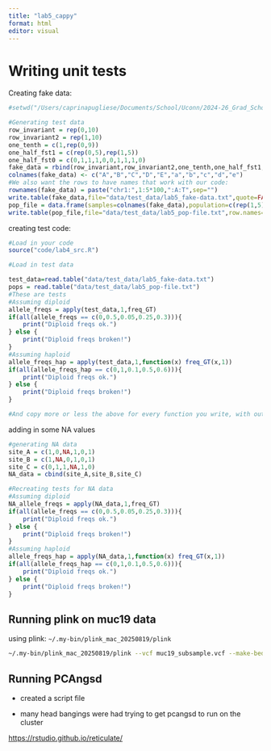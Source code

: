 ```yaml
---
title: "lab5_cappy"
format: html
editor: visual
---
```


# Writing unit tests

Creating fake data:

```r
#setwd("/Users/caprinapugliese/Documents/School/Uconn/2024-26_Grad_School/2025-26_Year-2/popgen/labs/cappys_labs")

#Generating test data
row_invariant = rep(0,10)
row_invariant2 = rep(1,10)
one_tenth = c(1,rep(0,9))
one_half_fst1 = c(rep(0,5),rep(1,5))
one_half_fst0 = c(0,1,1,1,0,0,1,1,1,0)
fake_data = rbind(row_invariant,row_invariant2,one_tenth,one_half_fst1,one_half_fst0)
colnames(fake_data) <- c("A","B","C","D","E","a","b","c","d","e")
#We also want the rows to have names that work with our code:
rownames(fake_data) = paste("chr1:",1:5*100,":A:T",sep="")
write.table(fake_data,file="data/test_data/lab5_fake-data.txt",quote=FALSE)
pop_file = data.frame(samples=colnames(fake_data),population=c(rep(1,5),rep(2,5)))
write.table(pop_file,file="data/test_data/lab5_pop-file.txt",row.names=FALSE,quote=FALSE)
```

creating test code:

```r
#Load in your code
source("code/lab4_src.R")

#Load in test data

test_data=read.table("data/test_data/lab5_fake-data.txt")
pops = read.table("data/test_data/lab5_pop-file.txt")
#These are tests
#Assuming diploid
allele_freqs = apply(test_data,1,freq_GT)
if(all(allele_freqs == c(0,0.5,0.05,0.25,0.3))){
    print("Diploid freqs ok.")
} else {
    print("Diploid freqs broken!")
}
#Assuming haploid
allele_freqs_hap = apply(test_data,1,function(x) freq_GT(x,1))
if(all(allele_freqs_hap == c(0,1,0.1,0.5,0.6))){
    print("Diploid freqs ok.")
} else {
    print("Diploid freqs broken!")
}

#And copy more or less the above for every function you write, with output corresponding to what you _should_ get at each locus.
```

adding in some NA values

```r
#generating NA data
site_A = c(1,0,NA,1,0,1)
site_B = c(1,NA,0,1,0,1)
site_C = c(0,1,1,NA,1,0)
NA_data = cbind(site_A,site_B,site_C)

#Recreating tests for NA data
#Assuming diploid
NA_allele_freqs = apply(NA_data,1,freq_GT)
if(all(allele_freqs == c(0,0.5,0.05,0.25,0.3))){
    print("Diploid freqs ok.")
} else {
    print("Diploid freqs broken!")
}
#Assuming haploid
allele_freqs_hap = apply(NA_data,1,function(x) freq_GT(x,1))
if(all(allele_freqs_hap == c(0,1,0.1,0.5,0.6))){
    print("Diploid freqs ok.")
} else {
    print("Diploid freqs broken!")
}
```

## Running plink on muc19 data

using plink: `~/.my-bin/plink_mac_20250819/plink`

```bash
~/.my-bin/plink_mac_20250819/plink --vcf muc19_subsample.vcf --make-bed --out plink_muc19_data
```

## Running PCAngsd

-   created a script file

-   many head bangings were had trying to get pcangsd to run on the cluster

<https://rstudio.github.io/reticulate/>